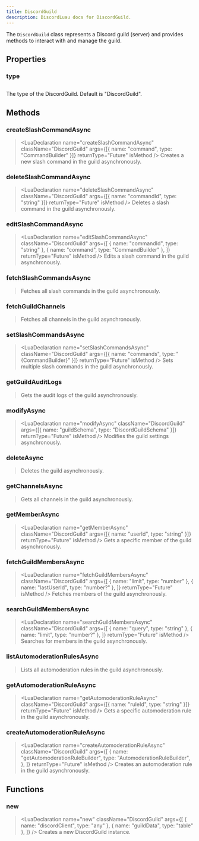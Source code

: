 ```yaml
---
title: DiscordGuild
description: DiscordLuau docs for DiscordGuild.
---
```


[//]: # "This file was automatically compiled through the Generator luau code under this repository"
[//]: # "if you want to edit the documentation of discord-luau, please write changes"
[//]: # "to the discord-luau repository itself, we extract the comments from discord-luau and translate"
[//]: # "them into markdown files that Nextra can interpret!"
[//]: # "----- DOCUMENT IMPORTS ----- "


[//]: # "----- DOCUMENT DESCRIPTION ----- "

The `DiscordGuild` class represents a Discord guild (server) and provides methods to interact with and manage the guild.

[//]: # "----- DOCUMENT PROPERTIES ----- "

## Properties

### type

## <LuaProperty name="DiscordGuild.type" type="string" />

The type of the DiscordGuild. Default is "DiscordGuild".

[//]: # "----- DOCUMENT METHODS ----- "

## Methods

### createSlashCommandAsync

> <LuaDeclaration
>   name="createSlashCommandAsync"
>   className="DiscordGuild"
>   args={[{ name: "command", type: "CommandBuilder" }]}
>   returnType="Future"
>   isMethod
> />
> Creates a new slash command in the guild asynchronously.

### deleteSlashCommandAsync

> <LuaDeclaration
>   name="deleteSlashCommandAsync"
>   className="DiscordGuild"
>   args={[{ name: "commandId", type: "string" }]}
>   returnType="Future"
>   isMethod
> />
> Deletes a slash command in the guild asynchronously.

### editSlashCommandAsync

> <LuaDeclaration
>   name="editSlashCommandAsync"
>   className="DiscordGuild"
>   args={[
>     { name: "commandId", type: "string" },
>     { name: "command", type: "CommandBuilder" },
>   ]}
>   returnType="Future"
>   isMethod
> />
> Edits a slash command in the guild asynchronously.

### fetchSlashCommandsAsync

> <LuaDeclaration
>   name="fetchSlashCommandsAsync"
>   className="DiscordGuild"
>   args={[]}
>   returnType="Future"
>   isMethod
> />
> Fetches all slash commands in the guild asynchronously.

### fetchGuildChannels

> <LuaDeclaration
>   name="fetchGuildChannels"
>   className="DiscordGuild"
>   args={[]}
>   returnType="Future"
>   isMethod
> />
> Fetches all channels in the guild asynchronously.

### setSlashCommandsAsync

> <LuaDeclaration
>   name="setSlashCommandsAsync"
>   className="DiscordGuild"
>   args={[{ name: "commands", type: "{CommandBuilder}" }]}
>   returnType="Future"
>   isMethod
> />
> Sets multiple slash commands in the guild asynchronously.

### getGuildAuditLogs

> <LuaDeclaration
>   name="getGuildAuditLogs"
>   className="DiscordGuild"
>   args={[]}
>   returnType="Future"
>   isMethod
> />
> Gets the audit logs of the guild asynchronously.

### modifyAsync

> <LuaDeclaration
>   name="modifyAsync"
>   className="DiscordGuild"
>   args={[{ name: "guildSchema", type: "DiscordGuildSchema" }]}
>   returnType="Future"
>   isMethod
> />
> Modifies the guild settings asynchronously.

### deleteAsync

> <LuaDeclaration
>   name="deleteAsync"
>   className="DiscordGuild"
>   args={[]}
>   returnType="Future"
>   isMethod
> />
> Deletes the guild asynchronously.

### getChannelsAsync

> <LuaDeclaration
>   name="getChannelsAsync"
>   className="DiscordGuild"
>   args={[]}
>   returnType="Future"
>   isMethod
> />
> Gets all channels in the guild asynchronously.

### getMemberAsync

> <LuaDeclaration
>   name="getMemberAsync"
>   className="DiscordGuild"
>   args={[{ name: "userId", type: "string" }]}
>   returnType="Future"
>   isMethod
> />
> Gets a specific member of the guild asynchronously.

### fetchGuildMembersAsync

> <LuaDeclaration
>   name="fetchGuildMembersAsync"
>   className="DiscordGuild"
>   args={[
>     { name: "limit", type: "number" },
>     { name: "lastUserId", type: "number?" },
>   ]}
>   returnType="Future"
>   isMethod
> />
> Fetches members of the guild asynchronously.

### searchGuildMembersAsync

> <LuaDeclaration
>   name="searchGuildMembersAsync"
>   className="DiscordGuild"
>   args={[
>     { name: "query", type: "string" },
>     { name: "limit", type: "number?" },
>   ]}
>   returnType="Future"
>   isMethod
> />
> Searches for members in the guild asynchronously.

### listAutomoderationRulesAsync

> <LuaDeclaration
>   name="listAutomoderationRulesAsync"
>   className="DiscordGuild"
>   args={[]}
>   returnType="Future"
>   isMethod
> />
> Lists all automoderation rules in the guild asynchronously.

### getAutomoderationRuleAsync

> <LuaDeclaration
>   name="getAutomoderationRuleAsync"
>   className="DiscordGuild"
>   args={[{ name: "ruleId", type: "string" }]}
>   returnType="Future"
>   isMethod
> />
> Gets a specific automoderation rule in the guild asynchronously.

### createAutomoderationRuleAsync

> <LuaDeclaration
>   name="createAutomoderationRuleAsync"
>   className="DiscordGuild"
>   args={[
>     {
>       name: "getAutomoderationRuleBuilder",
>       type: "AutomoderationRuleBuilder",
>     },
>   ]}
>   returnType="Future"
>   isMethod
> />
> Creates an automoderation rule in the guild asynchronously.

[//]: # "----- DOCUMENT FUNCTIONS ----- "

## Functions

### new

> <LuaDeclaration
>   name="new"
>   className="DiscordGuild"
>   args={[
>     { name: "discordClient", type: "any" },
>     { name: "guildData", type: "table" },
>   ]}
> />
> Creates a new DiscordGuild instance.
